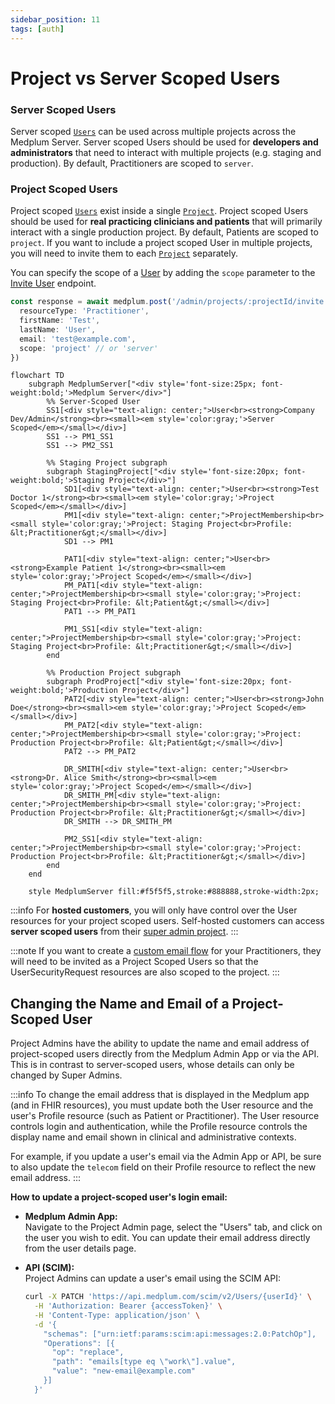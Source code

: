 ```yaml
---
sidebar_position: 11
tags: [auth]
---
```


# Project vs Server Scoped Users


### Server Scoped Users

Server scoped [`Users`](/docs/api/fhir/medplum/user) can be used across multiple projects across the Medplum Server. Server scoped Users should be used for **developers and administrators** that need to interact with multiple projects (e.g. staging and production). By default, Practitioners are scoped to `server`.

### Project Scoped Users

Project scoped [`Users`](/docs/api/fhir/medplum/user) exist inside a single [`Project`](/docs/api/fhir/medplum/project). Project scoped Users should be used for **real practicing clinicians and patients** that will primarily interact with a single production project. By default, Patients are scoped to `project`. If you want to include a project scoped User in multiple projects, you will need to invite them to each [`Project`](/docs/api/fhir/medplum/project) separately. 

You can specify the scope of a [User](/docs/api/fhir/medplum/user) by adding the `scope` parameter to the [Invite User](/docs/api/project-admin/invite) endpoint.

```ts
const response = await medplum.post('/admin/projects/:projectId/invite', {
  resourceType: 'Practitioner',
  firstName: 'Test',
  lastName: 'User',
  email: 'test@example.com',
  scope: 'project' // or 'server'
})
```

```mermaid  
flowchart TD
    subgraph MedplumServer["<div style='font-size:25px; font-weight:bold;'>Medplum Server</div>"]
        %% Server‑Scoped User
        SS1[<div style="text-align: center;">User<br><strong>Company Dev/Admin</strong><br><small><em style='color:gray;'>Server Scoped</em></small></div>]
        SS1 --> PM1_SS1
        SS1 --> PM2_SS1

        %% Staging Project subgraph
        subgraph StagingProject["<div style='font-size:20px; font-weight:bold;'>Staging Project</div>"]
            SD1[<div style="text-align: center;">User<br><strong>Test Doctor 1</strong><br><small><em style='color:gray;'>Project Scoped</em></small></div>]
            PM1[<div style="text-align: center;">ProjectMembership<br><small style='color:gray;'>Project: Staging Project<br>Profile: &lt;Practitioner&gt;</small></div>]
            SD1 --> PM1

            PAT1[<div style="text-align: center;">User<br><strong>Example Patient 1</strong><br><small><em style='color:gray;'>Project Scoped</em></small></div>]
            PM_PAT1[<div style="text-align: center;">ProjectMembership<br><small style='color:gray;'>Project: Staging Project<br>Profile: &lt;Patient&gt;</small></div>]
            PAT1 --> PM_PAT1

            PM1_SS1[<div style="text-align: center;">ProjectMembership<br><small style='color:gray;'>Project: Staging Project<br>Profile: &lt;Practitioner&gt;</small></div>]
        end

        %% Production Project subgraph
        subgraph ProdProject["<div style='font-size:20px; font-weight:bold;'>Production Project</div>"]
            PAT2[<div style="text-align: center;">User<br><strong>John Doe</strong><br><small><em style='color:gray;'>Project Scoped</em></small></div>]
            PM_PAT2[<div style="text-align: center;">ProjectMembership<br><small style='color:gray;'>Project: Production Project<br>Profile: &lt;Patient&gt;</small></div>]
            PAT2 --> PM_PAT2

            DR_SMITH[<div style="text-align: center;">User<br><strong>Dr. Alice Smith</strong><br><small><em style='color:gray;'>Project Scoped</em></small></div>]
            DR_SMITH_PM[<div style="text-align: center;">ProjectMembership<br><small style='color:gray;'>Project: Production Project<br>Profile: &lt;Practitioner&gt;</small></div>]
            DR_SMITH --> DR_SMITH_PM

            PM2_SS1[<div style="text-align: center;">ProjectMembership<br><small style='color:gray;'>Project: Production Project<br>Profile: &lt;Practitioner&gt;</small></div>]
        end
    end

    style MedplumServer fill:#f5f5f5,stroke:#888888,stroke-width:2px;

```

:::info
For **hosted customers**, you will only have control over the User resources for your project scoped users. Self-hosted customers can access **server scoped users** from their [super admin project](/docs/self-hosting/super-admin-guide).
:::

:::note
If you want to create a [custom email flow](/docs/auth/custom-emails) for your Practitioners, they will need to be invited as a Project Scoped Users so that the UserSecurityRequest resources are also scoped to the project.
:::

## Changing the Name and Email of a Project-Scoped User

Project Admins have the ability to update the name and email address of project-scoped users directly from the Medplum Admin App or via the API. This is in contrast to server-scoped users, whose details can only be changed by Super Admins.

:::info
To change the email address that is displayed in the Medplum app (and in FHIR resources), you must update both the User resource and the user's Profile resource (such as Patient or Practitioner). The User resource controls login and authentication, while the Profile resource controls the display name and email shown in clinical and administrative contexts.

For example, if you update a user's email via the Admin App or API, be sure to also update the `telecom` field on their Profile resource to reflect the new email address.
:::

**How to update a project-scoped user's login email:**

- **Medplum Admin App:**  
  Navigate to the Project Admin page, select the "Users" tab, and click on the user you wish to edit. You can update their email address directly from the user details page.

- **API (SCIM):**  
  Project Admins can update a user's email using the SCIM API:
  ```bash
  curl -X PATCH 'https://api.medplum.com/scim/v2/Users/{userId}' \
    -H 'Authorization: Bearer {accessToken}' \
    -H 'Content-Type: application/json' \
    -d '{
      "schemas": ["urn:ietf:params:scim:api:messages:2.0:PatchOp"],
      "Operations": [{
        "op": "replace",
        "path": "emails[type eq \"work\"].value",
        "value": "new-email@example.com"
      }]
    }'
  ```
